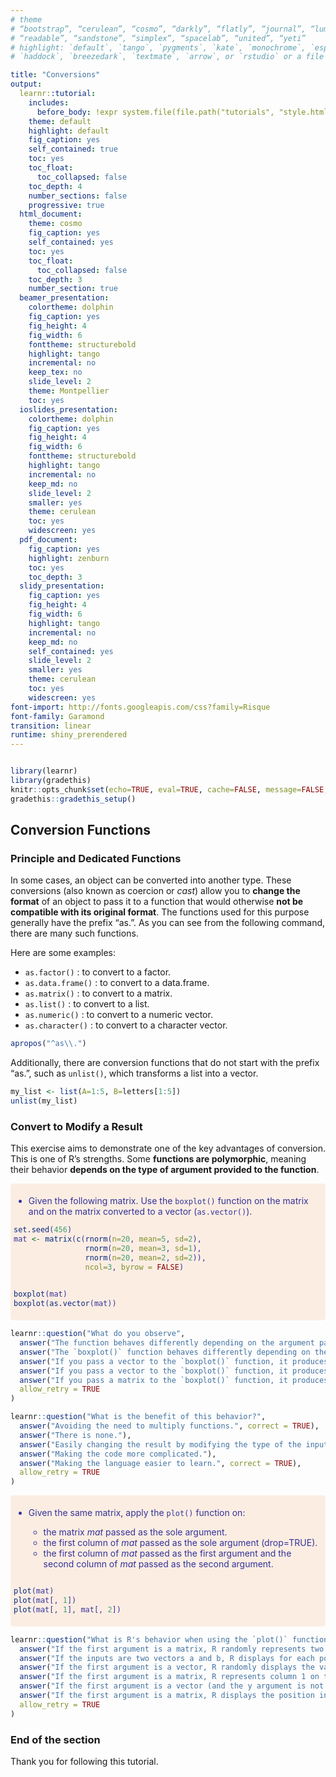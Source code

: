```yaml
---
# theme
# “bootstrap”, “cerulean”, “cosmo”, “darkly”, “flatly”, “journal”, “lumen”, “paper”, 
# “readable”, “sandstone”, “simplex”, “spacelab”, “united”, “yeti”
# highlight: `default`, `tango`, `pygments`, `kate`, `monochrome`, `espresso`, `zenburn`, 
# `haddock`, `breezedark`, `textmate`, `arrow`, or `rstudio` or a file with extension `.theme`.

title: "Conversions"
output:
  learnr::tutorial:
    includes:
      before_body: !expr system.file(file.path("tutorials", "style.html"),package="rtrainer")
    theme: default
    highlight: default
    fig_caption: yes
    self_contained: true
    toc: yes
    toc_float: 
      toc_collapsed: false
    toc_depth: 4
    number_sections: false
    progressive: true
  html_document:
    theme: cosmo
    fig_caption: yes
    self_contained: yes
    toc: yes
    toc_float: 
      toc_collapsed: false
    toc_depth: 3
    number_section: true
  beamer_presentation:
    colortheme: dolphin
    fig_caption: yes
    fig_height: 4
    fig_width: 6
    fonttheme: structurebold
    highlight: tango
    incremental: no
    keep_tex: no
    slide_level: 2
    theme: Montpellier
    toc: yes
  ioslides_presentation:
    colortheme: dolphin
    fig_caption: yes
    fig_height: 4
    fig_width: 6
    fonttheme: structurebold
    highlight: tango
    incremental: no
    keep_md: no
    slide_level: 2
    smaller: yes
    theme: cerulean
    toc: yes
    widescreen: yes
  pdf_document:
    fig_caption: yes
    highlight: zenburn
    toc: yes
    toc_depth: 3
  slidy_presentation:
    fig_caption: yes
    fig_height: 4
    fig_width: 6
    highlight: tango
    incremental: no
    keep_md: no
    self_contained: yes
    slide_level: 2
    smaller: yes
    theme: cerulean
    toc: yes
    widescreen: yes
font-import: http://fonts.googleapis.com/css?family=Risque
font-family: Garamond
transition: linear
runtime: shiny_prerendered
---
```


<!--  
Here the parameters about the documents.
https://www.rstudio.com/wp-content/uploads/2015/03/rmarkdown-reference.pdf 
--> 


```css

```

<script language="JavaScript" type="text/javascript">
          
          function sizeTbl2(h,i) {
          var tbl = document.getElementById("section-" + i);
          tbl.style.display = h;
          }

</script>



<style>
.exo {
  border-radius: 5px;
  margin-top: 5px;
  margin-bottom: 5px;
  padding-top: 5px;
  padding-bottom: 5px;
  padding-left: 5px;
  padding-right: 5px;
  background-color: #fcede3;
  color: rgb(51, 51,153);
}
.tips {
       padding-top: 5px;
       padding-bottom: 5px;
       padding-left: 5px;
       padding-right: 5px;
       border: 1px dashed #2f6fab;
       background-color: #EEFFEE;
}
.solution {
            margin-top: 5px;
            margin-bottom: 5px;
            padding-top: 5px;
            padding-bottom: 5px;
            padding-left: 5px;
            padding-right: 5px;
            border: 1px dashed #FFFFFF;
            background-color: #EEEEFF;
            color: #0000BB;
            font-size: 11px;
}
</style>


```r
library(learnr)
library(gradethis)
knitr::opts_chunk$set(echo=TRUE, eval=TRUE, cache=FALSE, message=FALSE, warning=FALSE, comment="")
gradethis::gradethis_setup()
```

## Conversion Functions

### Principle and Dedicated Functions

In some cases, an object can be converted into another type. These conversions (also known as coercion or *cast*) allow you to **change the format** of an object to pass it to a function that would otherwise **not be compatible with its original format**. The functions used for this purpose generally have the prefix "as.". As you can see from the following command, there are many such functions.

Here are some examples:

- `as.factor()` : to convert to a factor.
- `as.data.frame()` : to convert to a data.frame.
- `as.matrix()` : to convert to a matrix.
- `as.list()` : to convert to a list.
- `as.numeric()` : to convert to a numeric vector.
- `as.character()` : to convert to a character vector.

```r
apropos("^as\\.")
```

Additionally, there are conversion functions that do not start with the prefix "as.", such as `unlist()`, which transforms a list into a vector.

```r
my_list <- list(A=1:5, B=letters[1:5])
unlist(my_list)
```

### Convert to Modify a Result

This exercise aims to demonstrate one of the key advantages of conversion. This is one of R's strengths. Some **functions are polymorphic**, meaning their behavior **depends on the type of argument provided to the function**.

<div class="exo">

- Given the following matrix. Use the `boxplot()` function on the matrix and on the matrix converted to a vector (`as.vector()`).

```r
set.seed(456)
mat <- matrix(c(rnorm(n=20, mean=5, sd=2),
                rnorm(n=20, mean=3, sd=1),
                rnorm(n=20, mean=2, sd=2)),
                ncol=3, byrow = FALSE)
         
```

```r
boxplot(mat)
boxplot(as.vector(mat))
```
</div>

```r
learnr::question("What do you observe",
  answer("The function behaves differently depending on the argument passed to it.", correct = TRUE),
  answer("The `boxplot()` function behaves differently depending on the argument it returns."),
  answer("If you pass a vector to the `boxplot()` function, it produces multiple boxplots."),
  answer("If you pass a vector to the `boxplot()` function, it produces a single boxplot.", correct = TRUE),
  answer("If you pass a matrix to the `boxplot()` function, it produces multiple boxplots.", correct = TRUE),
  allow_retry = TRUE 
)
```

```r
learnr::question("What is the benefit of this behavior?",
  answer("Avoiding the need to multiply functions.", correct = TRUE),
  answer("There is none."),
  answer("Easily changing the result by modifying the type of the input object.", correct = TRUE),
  answer("Making the code more complicated."),
  answer("Making the language easier to learn.", correct = TRUE),
  allow_retry = TRUE 
)
```

<div class="exo">

- Given the same matrix, apply the `plot()` function on:

  - the matrix $mat$ passed as the sole argument.
  - the first column of $mat$ passed as the sole argument (drop=TRUE).
  - the first column of $mat$ passed as the first argument and the second column of $mat$ passed as the second argument.

```r

```

```r
plot(mat)
plot(mat[, 1])
plot(mat[, 1], mat[, 2])
```
</div>


```r
learnr::question("What is R's behavior when using the `plot()` function?",
  answer("If the first argument is a matrix, R randomly represents two columns of the matrix?"),
  answer("If the inputs are two vectors a and b, R displays for each position $i$ $a_{i}$ *versus* $b_{i}$.", correct = TRUE),
  answer("If the first argument is a vector, R randomly displays the values of the vector."),
  answer("If the first argument is a matrix, R represents column 1 on the x-axis *versus* column 2 on the y-axis.", correct = TRUE),
  answer("If the first argument is a vector (and the y argument is not provided), R displays the position in the vector on the x-axis and the corresponding value on the y-axis.", correct = TRUE),
  answer("If the first argument is a matrix, R displays the position in the vector on the x-axis and the corresponding column on the y-axis."),
  allow_retry = TRUE 
)
```


### End of the section

Thank you for following this tutorial.

